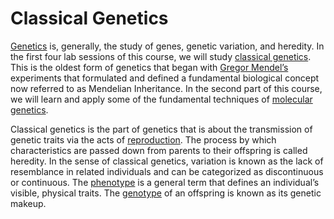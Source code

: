 # Classical Genetics {-}

[Genetics](https://en.wikipedia.org/wiki/Genetics) is, generally, the study of genes, genetic variation, and heredity. In the first four lab sessions of this course, we will study [classical genetics](https://en.wikipedia.org/wiki/Classical_genetics). This is the oldest form of genetics that began with [Gregor Mendel's](https://en.wikipedia.org/wiki/Gregor_Mendel) experiments that formulated and defined a fundamental biological concept now referred to as Mendelian Inheritance. In the second part of this course,  we will learn and apply some of the fundamental techniques of [molecular genetics](https://en.wikipedia.org/wiki/Molecular_genetics).

Classical genetics is the part of genetics that is about the transmission of genetic traits via the acts of [reproduction](https://en.wikipedia.org/wiki/Reproduction). The process by which characteristics are passed down from parents to their offspring is called heredity. In the sense of classical genetics, variation is known as the lack of resemblance in related individuals and can be categorized as discontinuous or continuous. The [phenotype](https://en.wikipedia.org/wiki/Phenotype) is a general term that defines an individual's visible, physical traits. The [genotype](https://en.wikipedia.org/wiki/Genotype) of an offspring is known as its genetic makeup.
